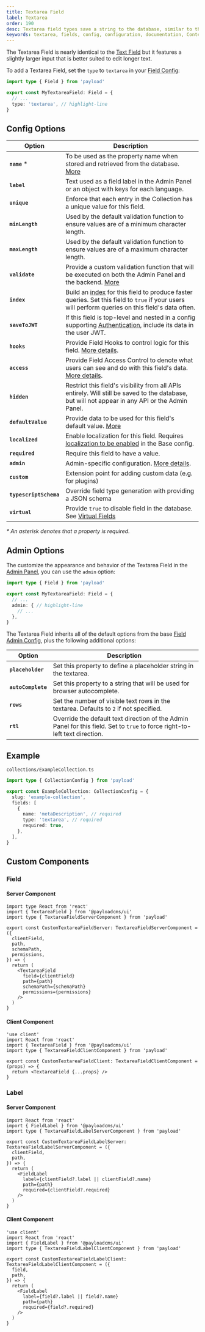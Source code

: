 ```yaml
---
title: Textarea Field
label: Textarea
order: 190
desc: Textarea field types save a string to the database, similar to the Text field type but equipped for longer text. Learn how to use Textarea fields, see examples and options.
keywords: textarea, fields, config, configuration, documentation, Content Management System, cms, headless, javascript, node, react, nextjs
---
```


The Textarea Field is nearly identical to the [Text Field](./text) but it features a slightly larger input that is better suited to edit longer text.

<LightDarkImage
  srcLight="https://payloadcms.com/images/docs/fields/textarea.png"
  srcDark="https://payloadcms.com/images/docs/fields/textarea-dark.png"
  alt="Shows a textarea field and read-only textarea field in the Payload Admin Panel"
  caption="Admin Panel screenshot of a Textarea field and read-only Textarea field"
/>

To add a Textarea Field, set the `type` to `textarea` in your [Field Config](./overview):

```ts
import type { Field } from 'payload'

export const MyTextareaField: Field = {
  // ...
  type: 'textarea', // highlight-line
}
```

## Config Options

| Option                 | Description                                                                                                                                                                 |
| ---------------------- | --------------------------------------------------------------------------------------------------------------------------------------------------------------------------- |
| **`name`** *          | To be used as the property name when stored and retrieved from the database. [More](/docs/fields/overview#field-names)                                                      |
| **`label`**            | Text used as a field label in the Admin Panel or an object with keys for each language.                                                                                     |
| **`unique`**           | Enforce that each entry in the Collection has a unique value for this field.                                                                                                |
| **`minLength`**        | Used by the default validation function to ensure values are of a minimum character length.                                                                                 |
| **`maxLength`**        | Used by the default validation function to ensure values are of a maximum character length.                                                                                 |
| **`validate`**         | Provide a custom validation function that will be executed on both the Admin Panel and the backend. [More](/docs/fields/overview#validation)                                |
| **`index`**            | Build an [index](/docs/database/overview) for this field to produce faster queries. Set this field to `true` if your users will perform queries on this field's data often. |
| **`saveToJWT`**        | If this field is top-level and nested in a config supporting [Authentication](/docs/authentication/overview), include its data in the user JWT.                             |
| **`hooks`**            | Provide Field Hooks to control logic for this field. [More details](../hooks/fields).                                                                                       |
| **`access`**           | Provide Field Access Control to denote what users can see and do with this field's data. [More details](../access-control/fields).                                          |
| **`hidden`**           | Restrict this field's visibility from all APIs entirely. Will still be saved to the database, but will not appear in any API or the Admin Panel.                            |
| **`defaultValue`**     | Provide data to be used for this field's default value. [More](/docs/fields/overview#default-values)                                                                        |
| **`localized`**        | Enable localization for this field. Requires [localization to be enabled](/docs/configuration/localization) in the Base config.                                             |
| **`required`**         | Require this field to have a value.                                                                                                                                         |
| **`admin`**            | Admin-specific configuration. [More details](#admin-options).                                                                                                               |
| **`custom`**           | Extension point for adding custom data (e.g. for plugins)                                                                                                                   |
| **`typescriptSchema`** | Override field type generation with providing a JSON schema                                                                                                                 |
| **`virtual`**          | Provide `true` to disable field in the database. See [Virtual Fields](https://payloadcms.com/blog/learn-how-virtual-fields-can-help-solve-common-cms-challenges)            |

_* An asterisk denotes that a property is required._

## Admin Options

The customize the appearance and behavior of the Textarea Field in the [Admin Panel](../admin/overview), you can use the `admin` option:

```ts
import type { Field } from 'payload'

export const MyTextareaField: Field = {
  // ...
  admin: { // highlight-line
    // ...
  },
}
```

The Textarea Field inherits all of the default options from the base [Field Admin Config](../admin/fields#admin-options), plus the following additional options:

| Option             | Description                                                                                                                 |
| ------------------ | --------------------------------------------------------------------------------------------------------------------------- |
| **`placeholder`**  | Set this property to define a placeholder string in the textarea.                                                           |
| **`autoComplete`** | Set this property to a string that will be used for browser autocomplete.                                                   |
| **`rows`**         | Set the number of visible text rows in the textarea. Defaults to `2` if not specified.                                      |
| **`rtl`**          | Override the default text direction of the Admin Panel for this field. Set to `true` to force right-to-left text direction. |

## Example

`collections/ExampleCollection.ts`

```ts
import type { CollectionConfig } from 'payload'

export const ExampleCollection: CollectionConfig = {
  slug: 'example-collection',
  fields: [
    {
      name: 'metaDescription', // required
      type: 'textarea', // required
      required: true,
    },
  ],
}
```

## Custom Components

### Field

#### Server Component

```tsx
import type React from 'react'
import { TextareaField } from '@payloadcms/ui'
import type { TextareaFieldServerComponent } from 'payload'

export const CustomTextareaFieldServer: TextareaFieldServerComponent = ({
  clientField,
  path,
  schemaPath,
  permissions,
}) => {
  return (
    <TextareaField
      field={clientField}
      path={path}
      schemaPath={schemaPath}
      permissions={permissions}
    />
  )
}
```

#### Client Component

```tsx
'use client'
import React from 'react'
import { TextareaField } from '@payloadcms/ui'
import type { TextareaFieldClientComponent } from 'payload'

export const CustomTextareaFieldClient: TextareaFieldClientComponent = (props) => {
  return <TextareaField {...props} />
}
```

### Label

#### Server Component

```tsx
import React from 'react'
import { FieldLabel } from '@payloadcms/ui'
import type { TextareaFieldLabelServerComponent } from 'payload'

export const CustomTextareaFieldLabelServer: TextareaFieldLabelServerComponent = ({
  clientField,
  path,
}) => {
  return (
    <FieldLabel
      label={clientField?.label || clientField?.name}
      path={path}
      required={clientField?.required}
    />
  )
}
```

#### Client Component

```tsx
'use client'
import React from 'react'
import { FieldLabel } from '@payloadcms/ui'
import type { TextareaFieldLabelClientComponent } from 'payload'

export const CustomTextareaFieldLabelClient: TextareaFieldLabelClientComponent = ({
  field,
  path,
}) => {
  return (
    <FieldLabel
      label={field?.label || field?.name}
      path={path}
      required={field?.required}
    />
  )
}
```
